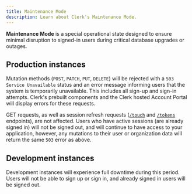 ```yaml
---
title: Maintenance Mode
description: Learn about Clerk's Maintenance Mode.
---
```


**Maintenance Mode** is a special operational state designed to ensure minimal disruption to signed-in users during critical database upgrades or outages.

## Production instances

Mutation methods (`POST`, `PATCH`, `PUT`, `DELETE`) will be rejected with a `503 Service Unavailable` status and an error message informing users that the system is temporarily unavailable. This includes all sign-up and sign-in attempts. Clerk's prebuilt components and the Clerk hosted Account Portal will display errors for these requests.

GET requests, as well as session refresh requests ([`/touch`](/docs/reference/frontend-api/tag/Sessions#operation/touchSession) and [`/tokens`](/docs/reference/frontend-api/tag/Sessions#operation/createSessionToken) endpoints), are not affected. Users who have active sessions (are already signed in) will not be signed out, and will continue to have access to your application, however, any mutations to their user or organization data will return the same `503` error as above.

## Development instances

Development instances will experience full downtime during this period. Users will not be able to sign up or sign in, and already signed in users will be signed out.
